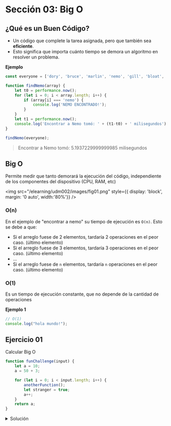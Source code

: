 # Sección 03: Big O

## ¿Qué es un Buen Código?
- Un código que complete la tarea asignada, pero que también sea **eficiente**.
- Esto significa que importa cuánto tiempo se demora un algoritmo en resolver un problema.


**Ejemplo**

```js
const everyone = ['dory', 'bruce', 'marlin', 'nemo', 'gill', 'bloat', 'nigel', 'squirt', 'darla', 'hank'];

function findNemo(array) {
    let t0 = performance.now();
    for (let i = 0; i < array.length; i++) {
        if (array[i] === 'nemo') {
            console.log('NEMO ENCONTRADO!');
        }
    }
    let t1 = performance.now();
    console.log('Encontrar a Nemo tomó: ' + (t1-t0) + ' milisegundos')
}

findNemo(everyone);
```

> Encontrar a Nemo tomó: 5.1937229999999985 milisegundos

## Big O
Permite medir que tanto demorará la ejecución del código, independiente de los componentes del dispositivo (CPU, RAM, etc)

<img
	src="/elearning/udm002/images/fig01.png"
	style={{ display: 'block', margin: '0 auto', width:'80%'}}
/>
<br/>


### O(n)
En el ejemplo de "encontrar a nemo" su tiempo de ejecución es `O(n)`. Esto se debe a que:
- Si el arreglo fuese de 2 elementos, tardaría 2 operaciones en el peor caso. (último elemento)
- Si el arreglo fuese de 3 elementos, tardaría 3 operaciones en el peor caso. (último elemento)
- ...
- Si el arreglo fuese de `n` elementos, tardaría `n` operaciones en el peor caso. (último elemento)

### O(1)
Es un tiempo de ejecución constante, que no depende de la cantidad de operaciones

**Ejemplo 1**

```js
// O(1)
console.log("hola mundo!");
```

## Ejercicio 01
Calcular Big O

```js
function funChallenge(input) {
    let a = 10;
    a = 50 + 3;

    for (let i = 0; i < input.length; i++) {
        anotherFunction();
        let stranger = true;
        a++;
    }
    return a;
}
```

<details>
    <summary>Solución</summary>
```js
function funChallenge(input) {
    let a = 10; // O(1)
    a = 50 + 3; // O(1)

    for (let i = 0; i < input.length; i++) {
        anotherFunction(); // O(n)
        let stranger = true; // O(n)
        a++; // O(n)
    }
    return a; // O(1)
}

// O(1+1+1+n+n+n+n) = O(3+3n) = O(n) 
```
</details>

## Ejercicio 02
Calcular Big O

```js
function anotherFunChallenge(input) {
    let a = 5;
    let b = 10;
    let c = 50;
    for (let i = 0; i < input; i++) {
        let x = i + 1;
        let y = i + 2;
        let z = i + 3;
    }
    for (let j = 0; j < input; j++) {
        let p = j * 2;
        let q = j * 2;
    }
    let whoAmI = "I don't know";
}
```

<details>
    <summary>Solución</summary>
```js
function anotherFunChallenge(input) {
    let a = 5;  // O(1)
    let b = 10; // O(1)
    let c = 50; // O(1)
    for (let i = 0; i < input; i++) {
        let x = i + 1; // O(n)
        let y = i + 2; // O(n)
        let z = i + 3; // O(n)
    }
    for (let j = 0; j < input; j++) {
        let p = j * 2; // O(n)
        let q = j * 2; // O(n)
    }
    let whoAmI = "I don't know"; // O(1)
}

// O(4+5n) = O(n)
```
</details>

